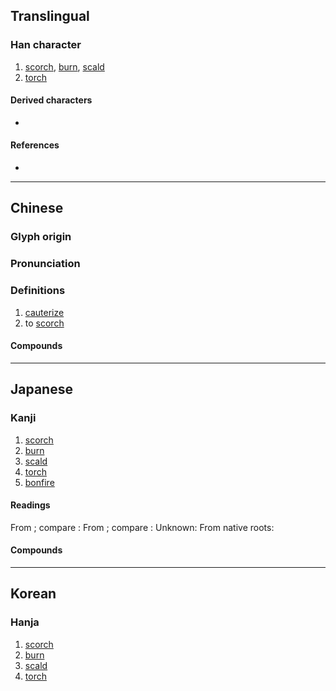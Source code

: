 {{character info}}
==Translingual==

===Han character===
{{Han char|rn=86|rad=火|as=12|sn=16|four=90831|canj=FOGF|ids=⿰火焦}}

# [[scorch]], [[burn]], [[scald]]
# [[torch]]

====Derived characters====
* {{l|mul|[[𧂒]]}}

====References====
* {{Han ref|kx=0682.210|dkj=19410|dj=1094.150|hdz=32234.070|uh=71CB|ud=29131|bh=EA4E|bd=59982}}

----

==Chinese==
{{zh-forms}}

===Glyph origin===
{{Han etym}}

===Pronunciation===
{{zh-pron
|m=jiāo
|c=ziu1
|mc=y
|oc=y
|cat=v
}}

===Definitions===
{{zh-hanzi}}

# [[cauterize]]
# to [[scorch]]

====Compounds====
{{zh-der|燋金爍石|燋爛|燋鑠|燋心|燋頭爛額|燋金流石|近火先燋}}

----

==Japanese==

===Kanji===
{{ja-kanji|grade=|rs=火12}}

# [[scorch]]
# [[burn]]
# [[scald]]
# [[torch]]
# [[bonfire]]

====Readings====
From {{der|ja|ltc|-}} {{ltc-l|燋|id=1}}; compare {{cog|cmn|燋|tr=jiāo}}:
{{ja-readings
|goon=しょう<せう
|kanon=しょう<せう
}}
From {{der|ja|ltc|-}} {{ltc-l|燋|id=2}}; compare {{cog|cmn|燋|tr=zhuó}}:
{{ja-readings
|goon=さく
|kanon=しゃく
}}
Unknown: {{rfv-pron|ja|sort=火12}}
{{ja-readings
|on=じょう, せき
}}
From native {{w|Japanese_language|Japanese}} roots:
{{ja-readings
|kun=こ-がす, こ-がれる, こ-げる, たいまつ-
}}

====Compounds====
{{col2-u|ja
|{{ja-r|燋%槁|しょう%こう}}
|{{ja-r|燋%心|しょう%しん}} ({{ja-r|焦%心|しょう%しん|rom=-}})
|{{ja-r|燋%然|しょう%ぜん}}
|{{ja-r|燋%爛|しょう%らん}} ({{ja-r|焦%爛|しょう%らん|rom=-}})
}}

----

==Korean==

===Hanja===
{{ko-hanja|hangeul=초|eumhun=|rv=cho|mr=ch'o|y=cho}}

# [[scorch]]
# [[burn]]
# [[scald]]
# [[torch]]
